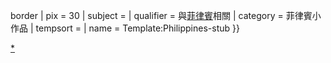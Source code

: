{{asbox
| image     = Flag of the Philippines.svg{{!}}border
| pix       = 30
| subject   = 
| qualifier = 與[[菲律賓]]相關
| category  = 菲律賓小作品
| tempsort  =  
| name      = Template:Philippines-stub
}}
<noinclude>
[[Category:菲律宾小作品模板|*]]
</noinclude>